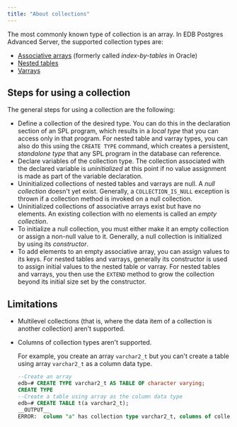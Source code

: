 ```yaml
---
title: "About collections"
---
```


The most commonly known type of collection is an array. In EDB Postgres Advanced Server, the supported collection types are: 
- [Associative arrays](01_associative_arrays) (formerly called *index-by-tables* in Oracle) 
- [Nested tables](02_nested_tables)
- [Varrays](03_varrays)

## Steps for using a collection

The general steps for using a collection are the following:

-   Define a collection of the desired type. You can do this in the declaration section of an SPL program, which results in a *local type* that you can access only in that program. For nested table and varray types, you can also do this using the `CREATE TYPE` command, which creates a persistent, *standalone type* that any SPL program in the database can reference.
-   Declare variables of the collection type. The collection associated with the declared variable is *uninitialized* at this point if no value assignment is made as part of the variable declaration.
-   Uninitialized collections of nested tables and varrays are null. A *null collection* doesn't yet exist. Generally, a `COLLECTION_IS_NULL` exception is thrown if a collection method is invoked on a null collection.
-   Uninitialized collections of associative arrays exist but have no elements. An existing collection with no elements is called an *empty collection*.
-   To initialize a null collection, you must either make it an empty collection or assign a non-null value to it. Generally, a null collection is initialized by using its *constructor*.
-   To add elements to an empty associative array, you can assign values to its keys. For nested tables and varrays, generally its constructor is used to assign initial values to the nested table or varray. For nested tables and varrays, you then use the `EXTEND` method to grow the collection beyond its initial size set by the constructor.

## Limitations

- Multilevel collections (that is, where the data item of a collection is another collection) aren't supported.

- Columns of collection types aren't supported.

  For example, you create an array `varchar2_t` but you can't create a table using array `varchar2_t` as a column data type.

  ```sql
  --Create an array 
  edb=# CREATE TYPE varchar2_t AS TABLE OF character varying;
  CREATE TYPE
  --Create a table using array as the column data type
  edb=# CREATE TABLE t(a varchar2_t);
  __OUTPUT__
  ERROR:  column "a" has collection type varchar2_t, columns of collection types are not supported.
  ```

